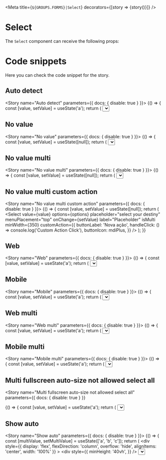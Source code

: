 
<Meta
  title={`${GROUPS.FORMS}|Select`}
  decorators={[story => <DivFlex>{story()}</DivFlex>]}
/>

# Select

The `Select` component can receive the following props:

<Props of={SelectUnstyled} />

# Code snippets

Here you can check the code snippet for the story.

## Auto detect

<Story name="Auto detect" parameters={{ docs: { disable: true } }}>
  {() => {
    const [value, setValue] = useState('a');
    return (
      <Select
        value={value}
        options={options}
        onChange={setValue}
        label="Placeholder"
      />
    );
  }}
</Story>

<Source id="forms-select--auto-detect" />

## No value

<Story name="No value" parameters={{ docs: { disable: true } }}>
  {() => {
    const [value, setValue] = useState([null]);
    return (
      <Select
        value={value}
        options={options}
        placeholder="select your destiny"
        menuPlacement="top"
        onChange={setValue}
        label="Placeholder"
      />
    );
  }}
</Story>

<Source id="forms-select--no-value" />

## No value multi

<Story name="No value multi" parameters={{ docs: { disable: true } }}>
  {() => {
    const [value, setValue] = useState([null]);
    return (
      <Select
        value={value}
        options={options}
        placeholder="select your destiny"
        menuPlacement="top"
        onChange={setValue}
        label="Placeholder"
        isMulti
      />
    );
  }}
</Story>

<Source id="forms-select--no-value-multi" />

## No value multi custom action

<Story name="No value multi custom action" parameters={{ docs: { disable: true } }}>
  {() => {
    const [value, setValue] = useState([null]);
    return (
      <Select
        value={value}
        options={options}
        placeholder="select your destiny"
        menuPlacement="top"
        onChange={setValue}
        label="Placeholder"
        isMulti
        minWidth={350}
        customAction={{
          buttonLabel: 'Nova ação',
          handleClick: () => console.log('Custom Action Click'),
          buttonIcon: mdiPlus,
        }}
      />
    );
  }}
</Story>

<Source id="forms-select--no-value-multi-custom-action" />

## Web

<Story name="Web" parameters={{ docs: { disable: true } }}>
  {() => {
    const [value, setValue] = useState('a');
    return (
      <Select
        value={value}
        options={options}
        onChange={setValue}
        label="Placeholder"
        variant="web"
      />
    );
  }}
</Story>

<Source id="forms-select--web" />

## Mobile

<Story name="Mobile" parameters={{ docs: { disable: true } }}>
  {() => {
    const [value, setValue] = useState('a');
    return (
      <Select
        value={value}
        options={options}
        onChange={setValue}
        label="Placeholder"
        variant="mobile"
      />
    );
  }}
</Story>

<Source id="forms-select--mobile" />

## Web multi

<Story name="Web multi" parameters={{ docs: { disable: true } }}>
  {() => {
    const [value, setValue] = useState('a');
    return (
      <Select
        value={value}
        options={options}
        onChange={setValue}
        label="Placeholder"
        variant="web"
        isMulti
      />
    );
  }}
</Story>

<Source id="forms-select--web-multi" />

## Mobile multi

<Story name="Mobile multi" parameters={{ docs: { disable: true } }}>
  {() => {
    const [value, setValue] = useState('a');
    return (
      <Select
        value={value}
        options={options}
        onChange={setValue}
        label="Placeholder"
        variant="mobile"
        isMulti
      />
    );
  }}
</Story>

<Source id="forms-select--mobile-multi" />

## Multi fullscreen auto-size not allowed select all

<Story
  name="Multi fullscreen auto-size not allowed select all"
  parameters={{ docs: { disable: true } }}
>
  {() => {
    const [value, setValue] = useState('a');
    return (
      <Select
        value={value}
        options={options}
        onChange={setValue}
        label="Placeholder"
        variant="web"
        isMulti
        allowSelectAll={false}
      />
    );
  }}
</Story>

<Source id="forms-select--multi-fullscreen-auto-size-not-allowed-select-all" />

## Show auto

<Story name="Show auto" parameters={{ docs: { disable: true } }}>
  {() => {
    const [multiValue, setMultiValue] = useState(['a', 'b', 'c']);
    return (
      <div
        style={{
          display: 'flex',
          flexDirection: 'column',
          overflow: 'hide',
          alignItems: 'center',
          width: '100%'
        }}
      >
        <div
          style={{
            minHeight: '40vh',
          }}
        />
        <Select
          value={multiValue}
          options={options}
          onChange={setMultiValue}
          label="Placeholder"
          isMulti
          menuPlacement="auto"
          variant="web"
        />
        <div
          style={{
            minHeight: '40vh',
          }}
        />
      </div>
    );
  }}
</Story>

<Source id="forms-select--show-auto" />
